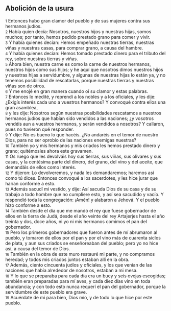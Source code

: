 == Abolición de la usura ==

{{anchor|1}} <small>1</small> Entonces hubo gran clamor del pueblo y de sus mujeres contra sus hermanos judíos.<br>
{{anchor|2}} <small>2</small> Había quien decía: Nosotros, nuestros hijos y nuestras hijas, somos muchos; por tanto, hemos pedido prestado grano para comer y vivir.<br>
{{anchor|3}} <small>3</small> Y había quienes decían: Hemos empeñado nuestras tierras, nuestras viñas y nuestras casas, para comprar grano, a causa del hambre.<br>
{{anchor|4}} <small>4</small> Y había quienes decían: Hemos tomado prestado dinero para el tributo del rey, sobre nuestras tierras y viñas.<br>
{{anchor|5}} <small>5</small> Ahora bien, nuestra carne es como la carne de nuestros hermanos, nuestros hijos como sus hijos; y he aquí que nosotros dimos nuestros hijos y nuestras hijas a servidumbre, y algunas de nuestras hijas lo están ya, y no tenemos posibilidad de rescatarlas, porque nuestras tierras y nuestras viñas son de otros.<br>
{{anchor|6}} <small>6</small> Y me enojé en gran manera cuando oí su clamor y estas palabras.<br>
{{anchor|7}} <small>7</small> Entonces lo medité, y reprendí a los nobles y a los oficiales, y les dije: ¿Exigís interés cada uno a vuestros hermanos? Y convoqué contra ellos una gran asamblea,<br>
{{anchor|8}} <small>8</small> y les dije: Nosotros según nuestras posibilidades rescatamos a nuestros hermanos judíos que habían sido vendidos a las naciones; ¿y vosotros vendéis aun a vuestros hermanos, y serán vendidos a nosotros? Y callaron, pues no tuvieron qué responder.<br>
{{anchor|9}} <small>9</small> Y dije: No es bueno lo que hacéis. ¿No andaréis en el temor de nuestro Dios, para no ser oprobio de las naciones enemigas nuestras?<br>
{{anchor|10}} <small>10</small> También yo y mis hermanos y mis criados les hemos prestado dinero y grano; quitémosles ahora este gravamen.<br>
{{anchor|11}} <small>11</small> Os ruego que les devolváis hoy sus tierras, sus viñas, sus olivares y sus casas, y la centésima parte del dinero, del grano, del vino y del aceite, que demandáis de ellos como interés.<br>
{{anchor|12}} <small>12</small> Y dijeron: Lo devolveremos, y nada les demandaremos; haremos así como tú dices. Entonces convoqué a los sacerdotes, y les hice jurar que harían conforme a esto.<br>
{{anchor|13}} <small>13</small> Además sacudí mi vestido, y dije: Así sacuda Dios de su casa y de su trabajo a todo hombre que no cumpliere esto, y así sea sacudido y vacío. Y respondió toda la congregación: ¡Amén! y alabaron a Jehová. Y el pueblo hizo conforme a esto.<br>
{{anchor|14}} <small>14</small> También desde el día que me mandó el rey que fuese gobernador de ellos en la tierra de Judá, desde el año veinte del rey Artajerjes hasta el año treinta y dos, doce años, ni yo ni mis hermanos comimos el pan del gobernador.<br>
{{anchor|15}} <small>15</small> Pero los primeros gobernadores que fueron antes de mí abrumaron al pueblo, y tomaron de ellos por el pan y por el vino más de cuarenta siclos de plata,  y aun sus criados se enseñoreaban del pueblo; pero yo no hice así, a causa del temor de Dios.<br>
{{anchor|16}} <small>16</small> También en la obra de este muro restauré mi parte, y no compramos heredad; y todos mis criados juntos estaban allí en la obra.<br>
{{anchor|17}} <small>17</small> Además, ciento cincuenta judíos y oficiales, y los que venían de las naciones que había alrededor de nosotros, estaban a mi mesa.<br>
{{anchor|18}} <small>18</small> Y lo que se preparaba para cada día era un buey y seis ovejas escogidas; también eran preparadas para mí aves, y cada diez días vino en toda abundancia; y con todo esto nunca requerí el pan del gobernador, porque la servidumbre de este pueblo era grave.<br>
{{anchor|19}} <small>19</small> Acuérdate de mí para bien, Dios mío, y de todo lo que hice por este pueblo.<br>
